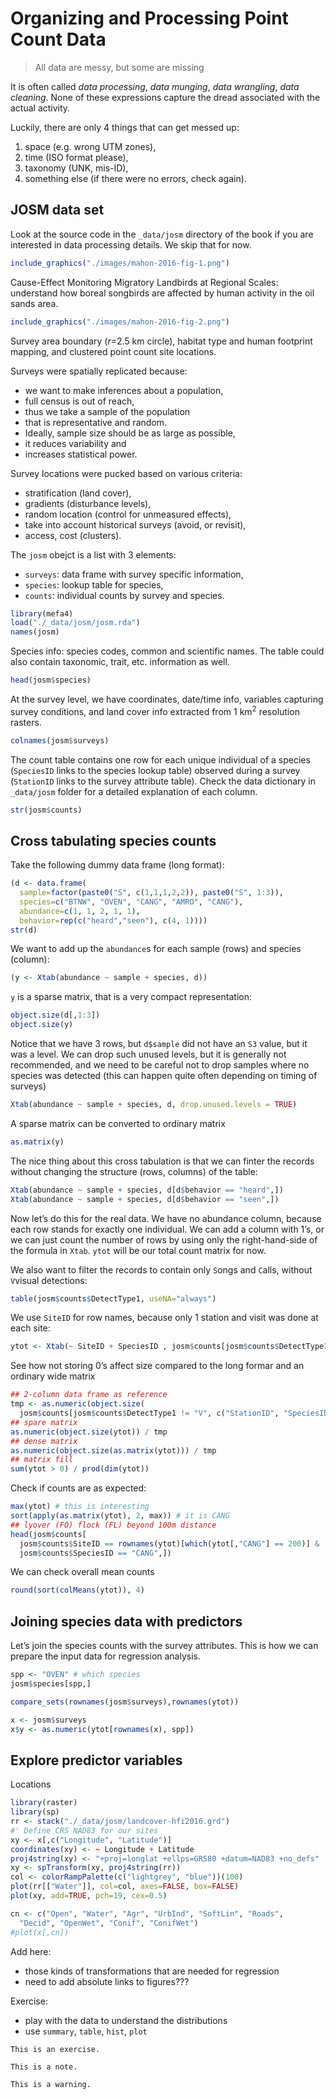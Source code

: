 # Organizing and Processing Point Count Data {#pcdata}

> All data are messy, but some are missing

It is often called _data processing_, _data munging_,
_data wrangling_, _data cleaning_.
None of these expressions capture the dread associated with the actual activity.

Luckily, there are only 4 things that can get messed up:

1. space (e.g. wrong UTM zones),
2. time (ISO format please),
3. taxonomy (UNK, mis-ID),
4. something else (if there were no errors, check again).

## JOSM data set

Look at the source code in the `_data/josm` directory of the book
if you are interested in data processing details.
We skip that for now.

```r
include_graphics("./images/mahon-2016-fig-1.png")
```

Cause-Effect Monitoring Migratory Landbirds at Regional Scales: 
understand how boreal songbirds are affected by human activity in the oil sands area.

```r
include_graphics("./images/mahon-2016-fig-2.png")
```

Survey area boundary ($r$=2.5 km circle), habitat type and human footprint mapping, 
and clustered point count site locations.

Surveys were spatially replicated because:

- we want to make inferences about a population,
- full census is out of reach,
- thus we take a sample of the population
- that is representative and random.
- Ideally, sample size should be as large as possible,
- it reduces variability and 
- increases statistical power.

Survey locations were pucked based on various criteria:

- stratification (land cover),
- gradients (disturbance levels),
- random location (control for unmeasured effects),
- take into account historical surveys (avoid, or revisit),
- access, cost (clusters).

The `josm` obejct is a list with 3 elements:

- `surveys`: data frame with survey specific information,
- `species`: lookup table for species,
- `counts`: individual counts by survey and species.

```r
library(mefa4)
load("./_data/josm/josm.rda")
names(josm)
```

Species info: species codes, common and scientific names. The table could also contain
taxonomic, trait, etc. information as well.

```r
head(josm$species)
```

At the survey level, we have coordinates, date/time info,
variables capturing survey conditions, and land cover info extracted from 1 km$^2$ resolution rasters.

```r
colnames(josm$surveys)
```

The count table contains one row for each unique individual 
of a species (`SpeciesID` links to the species lookup table)
observed during a survey (`StationID` links to the survey attribute table).
Check the data dictionary in `_data/josm` folder for a detailed explanation of each column.

```r
str(josm$counts)
```

## Cross tabulating species counts

Take the following dummy data frame (long format):

```r
(d <- data.frame(
  sample=factor(paste0("S", c(1,1,1,2,2)), paste0("S", 1:3)),
  species=c("BTNW", "OVEN", "CANG", "AMRO", "CANG"),
  abundance=c(1, 1, 2, 1, 1),
  behavior=rep(c("heard","seen"), c(4, 1))))
str(d)
```

We want to add up the `abundance`s for each sample (rows) and species (column):

```r
(y <- Xtab(abundance ~ sample + species, d))
```

`y` is a sparse matrix, that is a very compact representation:

```r
object.size(d[,1:3])
object.size(y)
```

Notice that we have 3 rows, but `d$sample` did not have an `S3` value, but it was a level.
We can drop such unused levels, but it is generally not recommended, and we need to be careful
not to drop samples where no species was detected (this can happen quite often depending on timing of
surveys)

```r
Xtab(abundance ~ sample + species, d, drop.unused.levels = TRUE)
```

A sparse matrix can be converted to ordinary matrix

```r
as.matrix(y)
```


The nice thing about this cross tabulation is that we can finter the records without
changing the structure (rows, columns) of the table:

```r
Xtab(abundance ~ sample + species, d[d$behavior == "heard",])
Xtab(abundance ~ sample + species, d[d$behavior == "seen",])
```

Now let's do this for the real data. We have no abundance column, because 
each row stands for exactly one individual. We can add a column with 1's,
or we can just count the number of rows by using only the right-hand-side of the
formula in `Xtab`. `ytot` will be our total count matrix for now.

We also want to filter the records to contain only `S`ongs and `C`alls, without
`V`visual detections:

```r
table(josm$counts$DetectType1, useNA="always")
```

We use `SiteID` for row names, because only 1 station and visit was done at each site:

```r
ytot <- Xtab(~ SiteID + SpeciesID , josm$counts[josm$counts$DetectType1 != "V",])
```

See how not storing 0's affect size compared to the long formar and an ordinary wide matrix

```r
## 2-column data frame as reference
tmp <- as.numeric(object.size(
  josm$counts[josm$counts$DetectType1 != "V", c("StationID", "SpeciesID")]))
## spare matrix
as.numeric(object.size(ytot)) / tmp
## dense matrix
as.numeric(object.size(as.matrix(ytot))) / tmp
## matrix fill
sum(ytot > 0) / prod(dim(ytot))
```

Check if counts are as expected:

```r
max(ytot) # this is interesting
sort(apply(as.matrix(ytot), 2, max)) # it is CANG
## lyover (FO) flock (FL) beyond 100m distance
head(josm$counts[
  josm$counts$SiteID == rownames(ytot)[which(ytot[,"CANG"] == 200)] &
  josm$counts$SpeciesID == "CANG",])
```

We can check overall mean counts

```r
round(sort(colMeans(ytot)), 4)
```

## Joining species data with predictors

Let's join the species counts with the survey attributes. This is how we can prepare the
input data for regression analysis.

```r
spp <- "OVEN" # which species
josm$species[spp,]

compare_sets(rownames(josm$surveys),rownames(ytot))

x <- josm$surveys
x$y <- as.numeric(ytot[rownames(x), spp])
```

## Explore predictor variables

Locations

```r
library(raster)
library(sp)
rr <- stack("./_data/josm/landcover-hfi2016.grd")
#' Define CRS NAD83 for our sites
xy <- x[,c("Longitude", "Latitude")]
coordinates(xy) <- ~ Longitude + Latitude
proj4string(xy) <- "+proj=longlat +ellps=GRS80 +datum=NAD83 +no_defs"
xy <- spTransform(xy, proj4string(rr))
col <- colorRampPalette(c("lightgrey", "blue"))(100)
plot(rr[["Water"]], col=col, axes=FALSE, box=FALSE)
plot(xy, add=TRUE, pch=19, cex=0.5)
```

```r
cn <- c("Open", "Water", "Agr", "UrbInd", "SoftLin", "Roads", 
  "Decid", "OpenWet", "Conif", "ConifWet")
#plot(x[,cn])
```


Add here:

- those kinds of transformations that are needed for regression
- need to add absolute links to figures???

Exercise: 

- play with the data to understand the distributions
- use `summary`, `table`, `hist`, `plot`


```block2
This is an exercise.
```

```block2
This is a note.
```

```block2
This is a warning.
```

